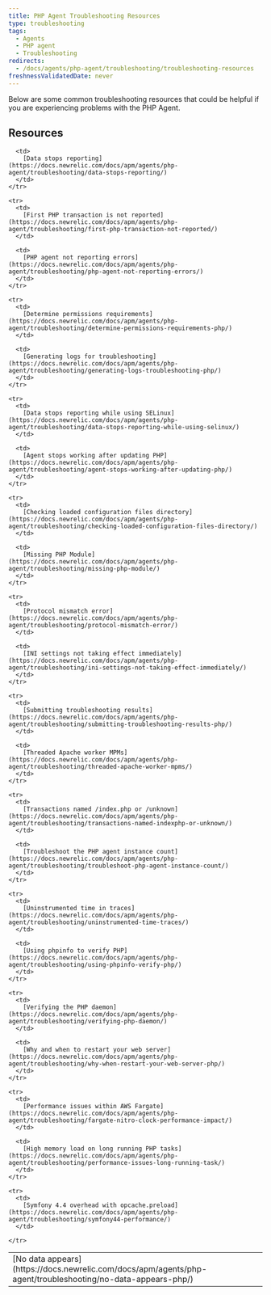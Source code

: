 ```yaml
---
title: PHP Agent Troubleshooting Resources
type: troubleshooting
tags:
  - Agents
  - PHP agent
  - Troubleshooting
redirects:
  - /docs/agents/php-agent/troubleshooting/troubleshooting-resources
freshnessValidatedDate: never
---
```


Below are some common troubleshooting resources that could be helpful if you are experiencing problems with the PHP Agent.

## Resources

<table>

  <tbody>
    <tr>
      <td>
        [No data appears](https://docs.newrelic.com/docs/apm/agents/php-agent/troubleshooting/no-data-appears-php/)
      </td>

      <td>
        [Data stops reporting](https://docs.newrelic.com/docs/apm/agents/php-agent/troubleshooting/data-stops-reporting/)
      </td>
    </tr>

    <tr>
      <td>
        [First PHP transaction is not reported](https://docs.newrelic.com/docs/apm/agents/php-agent/troubleshooting/first-php-transaction-not-reported/)
      </td>

      <td>
        [PHP agent not reporting errors](https://docs.newrelic.com/docs/apm/agents/php-agent/troubleshooting/php-agent-not-reporting-errors/)
      </td>
    </tr>

    <tr>
      <td>
        [Determine permissions requirements](https://docs.newrelic.com/docs/apm/agents/php-agent/troubleshooting/determine-permissions-requirements-php/)
      </td>

      <td>
        [Generating logs for troubleshooting](https://docs.newrelic.com/docs/apm/agents/php-agent/troubleshooting/generating-logs-troubleshooting-php/)
      </td>      
    </tr>

    <tr>
      <td>
        [Data stops reporting while using SELinux](https://docs.newrelic.com/docs/apm/agents/php-agent/troubleshooting/data-stops-reporting-while-using-selinux/)
      </td>

      <td>
        [Agent stops working after updating PHP](https://docs.newrelic.com/docs/apm/agents/php-agent/troubleshooting/agent-stops-working-after-updating-php/)
      </td>
    </tr>

    <tr>
      <td>
        [Checking loaded configuration files directory](https://docs.newrelic.com/docs/apm/agents/php-agent/troubleshooting/checking-loaded-configuration-files-directory/)
      </td>

      <td>
        [Missing PHP Module](https://docs.newrelic.com/docs/apm/agents/php-agent/troubleshooting/missing-php-module/)
      </td>
    </tr>

    <tr>
      <td>
        [Protocol mismatch error](https://docs.newrelic.com/docs/apm/agents/php-agent/troubleshooting/protocol-mismatch-error/)
      </td>

      <td>
        [INI settings not taking effect immediately](https://docs.newrelic.com/docs/apm/agents/php-agent/troubleshooting/ini-settings-not-taking-effect-immediately/)
      </td>
    </tr>

    <tr>
      <td>
        [Submitting troubleshooting results](https://docs.newrelic.com/docs/apm/agents/php-agent/troubleshooting/submitting-troubleshooting-results-php/)
      </td>

      <td>
        [Threaded Apache worker MPMs](https://docs.newrelic.com/docs/apm/agents/php-agent/troubleshooting/threaded-apache-worker-mpms/)
      </td>
    </tr>

    <tr>
      <td>
        [Transactions named /index.php or /unknown](https://docs.newrelic.com/docs/apm/agents/php-agent/troubleshooting/transactions-named-indexphp-or-unknown/)
      </td>

      <td>
        [Troubleshoot the PHP agent instance count](https://docs.newrelic.com/docs/apm/agents/php-agent/troubleshooting/troubleshoot-php-agent-instance-count/)
      </td>
    </tr>

    <tr>
      <td>
        [Uninstrumented time in traces](https://docs.newrelic.com/docs/apm/agents/php-agent/troubleshooting/uninstrumented-time-traces/)
      </td>

      <td>
        [Using phpinfo to verify PHP](https://docs.newrelic.com/docs/apm/agents/php-agent/troubleshooting/using-phpinfo-verify-php/)
      </td>
    </tr>

    <tr>
      <td>
        [Verifying the PHP daemon](https://docs.newrelic.com/docs/apm/agents/php-agent/troubleshooting/verifying-php-daemon/)
      </td>

      <td>
        [Why and when to restart your web server](https://docs.newrelic.com/docs/apm/agents/php-agent/troubleshooting/why-when-restart-your-web-server-php/)
      </td>
    </tr>

    <tr>
      <td>
        [Performance issues within AWS Fargate](https://docs.newrelic.com/docs/apm/agents/php-agent/troubleshooting/fargate-nitro-clock-performance-impact/)
      </td>

      <td>
        [High memory load on long running PHP tasks](https://docs.newrelic.com/docs/apm/agents/php-agent/troubleshooting/performance-issues-long-running-task/)
      </td>
    </tr>
    
    <tr>
      <td>
        [Symfony 4.4 overhead with opcache.preload](https://docs.newrelic.com/docs/apm/agents/php-agent/troubleshooting/symfony44-performance/)
      </td>

    </tr>
  </tbody>
</table>
